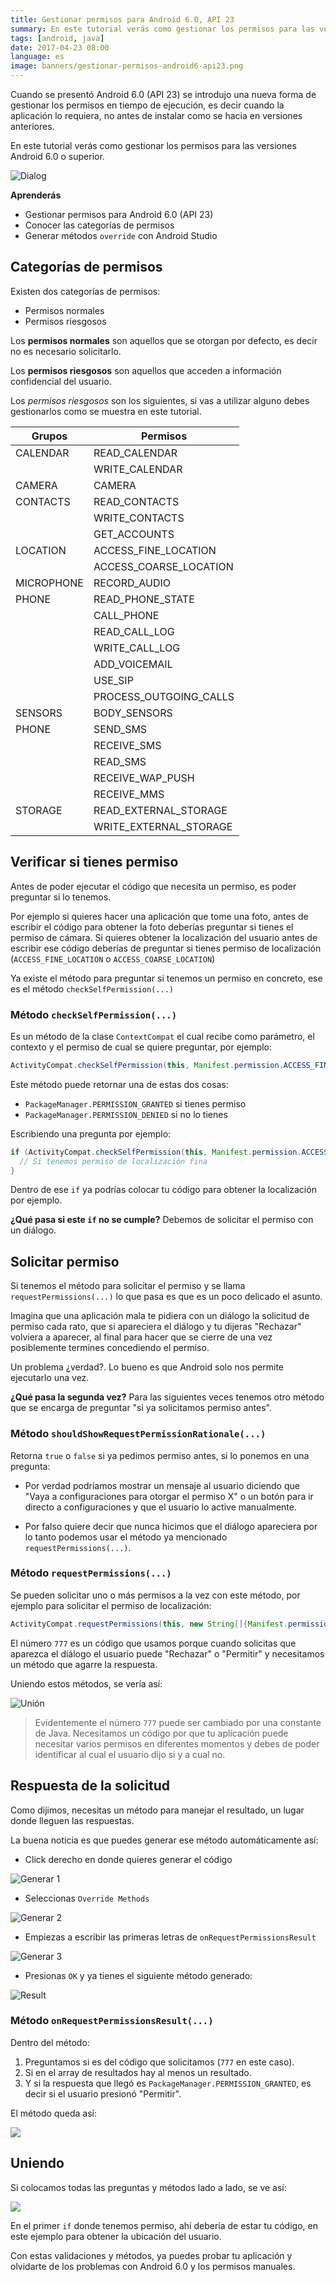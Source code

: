 ```yaml
---
title: Gestionar permisos para Android 6.0, API 23
summary: En este tutorial verás como gestionar los permisos para las versiones Android 6.0 o superior.
tags: [android, java]
date: 2017-04-23 08:00
language: es
image: banners/gestionar-permisos-android6-api23.png
---
```


Cuando se presentó Android 6.0 (API 23) se introdujo una nueva forma de gestionar los permisos en tiempo de ejecución, es decir cuando la aplicación lo requiera, no antes de instalar como se hacia en versiones anteriores.

En este tutorial verás como gestionar los permisos para las versiones Android 6.0 o superior.

![Dialog](https://res.cloudinary.com/alvareztech/image/upload/v1492702303/labs/gestionar-permisos-android6-api23/permisodialog.png)

__Aprenderás__

* Gestionar permisos para Android 6.0 (API 23)
* Conocer las categorías de permisos
* Generar métodos `override` con Android Studio

## Categorías de permisos

Existen dos categorías de permisos:

* Permisos normales
* Permisos riesgosos

Los __permisos normales__ son aquellos que se otorgan por defecto, es decir no es necesario solicitarlo.

Los __permisos riesgosos__ son aquellos que acceden a información confidencial del usuario.

Los _permisos riesgosos_ son los siguientes, si vas a utilizar alguno debes gestionarlos como se muestra en este tutorial.

| Grupos      | Permisos               |
| ----------- | ----------- |
| CALENDAR    | READ_CALENDAR          |
|             | WRITE_CALENDAR         |
| CAMERA      | CAMERA                 |
| CONTACTS    | READ_CONTACTS          |
|             | WRITE_CONTACTS         |
|             | GET_ACCOUNTS           |
| LOCATION    | ACCESS_FINE_LOCATION   |
|             | ACCESS_COARSE_LOCATION |
| MICROPHONE  | RECORD_AUDIO           |
| PHONE       | READ_PHONE_STATE       |
|             | CALL_PHONE             |
|             | READ_CALL_LOG          |
|             | WRITE_CALL_LOG         |
|             | ADD_VOICEMAIL          |
|             | USE_SIP                |
|             | PROCESS_OUTGOING_CALLS |
| SENSORS     | BODY_SENSORS           |
| PHONE       | SEND_SMS               |
|             | RECEIVE_SMS            |
|             | READ_SMS               |
|             | RECEIVE_WAP_PUSH       |
|             | RECEIVE_MMS            |
| STORAGE     | READ_EXTERNAL_STORAGE  |
|             | WRITE_EXTERNAL_STORAGE |

## Verificar si tienes permiso

Antes de poder ejecutar el código que necesita un permiso, es poder preguntar si lo tenemos.

Por ejemplo si quieres hacer una aplicación que tome una foto, antes de escribir el código para obtener la foto deberías preguntar si tienes el permiso de cámara. Si quieres obtener la localización del usuario antes de escribir ese código deberías de preguntar si tienes permiso de localización (`ACCESS_FINE_LOCATION` o `ACCESS_COARSE_LOCATION`)

Ya existe el método para preguntar si tenemos un permiso en concreto, ese es el método `checkSelfPermission(...)`

### Método `checkSelfPermission(...)`

Es un método de la clase `ContextCompat` el cual recibe como parámetro, el contexto y el permiso de cual se quiere preguntar, por ejemplo:

```java
ActivityCompat.checkSelfPermission(this, Manifest.permission.ACCESS_FINE_LOCATION)
```

Este método puede retornar una de estas dos cosas:

* `PackageManager.PERMISSION_GRANTED` si tienes permiso
* `PackageManager.PERMISSION_DENIED` si no lo tienes

Escribiendo una pregunta por ejemplo:

```java
if (ActivityCompat.checkSelfPermission(this, Manifest.permission.ACCESS_FINE_LOCATION) == PackageManager.PERMISSION_GRANTED) {
  // Si tenemos permiso de localización fina
}
```

Dentro de ese `if` ya podrías colocar tu código para obtener la localización por ejemplo.

**¿Qué pasa si este `if` no se cumple?** Debemos de solicitar el permiso con un diálogo.

## Solicitar permiso

Si tenemos el método para solicitar el permiso y se llama `requestPermissions(...)` lo que pasa es que es un poco delicado el asunto.

Imagina que una aplicación mala te pidiera con un diálogo la solicitud de permiso cada rato, que si apareciera el diálogo y tu dijeras "Rechazar" volviera a aparecer, al final para hacer que se cierre de una vez posiblemente termines concediendo el permiso.

Un problema ¿verdad?. Lo bueno es que Android solo nos permite ejecutarlo una vez.

**¿Qué pasa la segunda vez?** Para las siguientes veces tenemos otro método que se encarga de preguntar "si ya solicitamos permiso antes".

### Método `shouldShowRequestPermissionRationale(...)`

Retorna `true` o `false` si ya pedimos permiso antes, si lo ponemos en una pregunta:

* Por verdad podríamos mostrar un mensaje al usuario diciendo que "Vaya a configuraciones para otorgar el permiso X" o un botón para ir directo a configuraciones y que el usuario lo active manualmente.

* Por falso quiere decir que nunca hicimos que el diálogo apareciera por lo tanto podemos usar el método ya mencionado `requestPermissions(...)`.

### Método `requestPermissions(...)`

Se pueden solicitar uno o más permisos a la vez con este método, por ejemplo para solicitar el permiso de localización:

```java
ActivityCompat.requestPermissions(this, new String[]{Manifest.permission.ACCESS_FINE_LOCATION}, 777);
```

El número `777` es un código que usamos porque cuando solicitas que aparezca el diálogo el usuario puede "Rechazar" o "Permitir" y necesitamos un método que agarre la respuesta.

Uniendo estos métodos, se vería así:

![Unión](https://res.cloudinary.com/alvareztech/image/upload/v1492705010/labs/gestionar-permisos-android6-api23/ifs.png)

> Evidentemente el número `777` puede ser cambiado por una constante de Java. Necesitamos un código por que tu aplicación puede necesitar varios permisos en diferentes momentos y debes de poder identificar al cual el usuario dijo si y a cual no.

## Respuesta de la solicitud

Como dijimos, necesitas un método para manejar el resultado, un lugar donde lleguen las respuestas.

La buena noticia es que puedes generar ese método automáticamente así:

* Click derecho en donde quieres generar el código

![Generar 1](https://res.cloudinary.com/alvareztech/image/upload/v1492701077/labs/gestionar-permisos-android6-api23/generate.png)

* Seleccionas `Override Methods`

![Generar 2](https://res.cloudinary.com/alvareztech/image/upload/v1492702933/labs/gestionar-permisos-android6-api23/override.png)

* Empiezas a escribir las primeras letras de `onRequestPermissionsResult`

![Generar 3](https://res.cloudinary.com/alvareztech/image/upload/v1492701341/labs/gestionar-permisos-android6-api23/onrequestpermission.png)

* Presionas `OK` y ya tienes el siguiente método generado:

![Result](https://res.cloudinary.com/alvareztech/image/upload/v1492701544/labs/gestionar-permisos-android6-api23/requestpermissionresult_code.png)


### Método `onRequestPermissionsResult(...)`

Dentro del método:

1. Preguntamos si es del código que solicitamos (`777` en este caso).
2. Si en el array de resultados hay al menos un resultado.
3. Y si la respuesta que llegó es `PackageManager.PERMISSION_GRANTED`, es decir si el usuario presionó "Permitir".

El método queda así:

![](https://res.cloudinary.com/alvareztech/image/upload/v1492703396/labs/gestionar-permisos-android6-api23/onrequestall.png)

## Uniendo

Si colocamos todas las preguntas y métodos lado a lado, se ve así:

![](https://res.cloudinary.com/alvareztech/image/upload/v1492705535/labs/gestionar-permisos-android6-api23/all.png)

En el primer `if` donde tenemos permiso, ahí debería de estar tu código, en este ejemplo para obtener la ubicación del usuario.

Con estas validaciones y métodos, ya puedes probar tu aplicación y olvidarte de los problemas con Android 6.0 y los permisos manuales.
